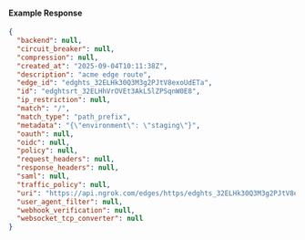 
#### Example Response

```json
{
  "backend": null,
  "circuit_breaker": null,
  "compression": null,
  "created_at": "2025-09-04T10:11:38Z",
  "description": "acme edge route",
  "edge_id": "edghts_32ELHk30Q3M3g2PJtV8exoUdETa",
  "id": "edghtsrt_32ELHhVrOVEt3AkL5lZPSqnW0E8",
  "ip_restriction": null,
  "match": "/",
  "match_type": "path_prefix",
  "metadata": "{\"environment\": \"staging\"}",
  "oauth": null,
  "oidc": null,
  "policy": null,
  "request_headers": null,
  "response_headers": null,
  "saml": null,
  "traffic_policy": null,
  "uri": "https://api.ngrok.com/edges/https/edghts_32ELHk30Q3M3g2PJtV8exoUdETa/routes/edghtsrt_32ELHhVrOVEt3AkL5lZPSqnW0E8",
  "user_agent_filter": null,
  "webhook_verification": null,
  "websocket_tcp_converter": null
}
```
